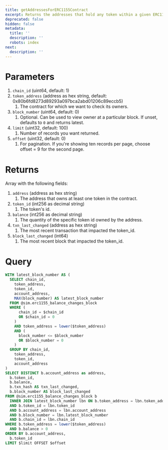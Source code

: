 ```yaml
---
title: getAddressesForERC1155Contract
excerpt: Returns the addresses that hold any token within a given ERC1155 contract
deprecated: false
hidden: false
metadata:
  title: ''
  description: ''
  robots: index
next:
  description: ''
---
```

# Parameters

1. `chain_id` (uint64, default: 1)
2. `token_address` (address as hex string, default: 0x80b6fd8273d89293a097bca2abd01206c89eccb5)
   1. The contract for which we want to check its owners.
3. `block_number` (uint64, default:  0)
   1. Optional. Can be used to view owner at a particular block. If unset, defaults to `0` and returns latest.
4. `limit` (uint32, default: 100)
   1. Number of records you want returned.
5. `offset` (uint32, default: 0)
   1. For pagination. If you're showing ten records per page, choose offset = 9 for the second page.

# Returns

Array with the following fields:

1. `address` (address as hex string)
   1. The address that owns at least one token in the contract.
2. `token_id` (int256 as decimal string)
   1. The token's id.
3. `balance` (int256 as decimal string)
   1. The quantity of the specific token id owned by the address.
4. `txn_last_changed` (address as hex string)
   1. The most recent transaction that impacted the token\_id.
5. `block_last_changed` (int64)
   1. The most recent block that impacted the token\_id.

# Query

```sql
WITH latest_block_number AS (
  SELECT chain_id,
    token_address,
    token_id,
    account_address,
    MAX(block_number) AS latest_block_number
  FROM @sim.erc1155_balance_changes_block
  WHERE (
      chain_id = $chain_id
      OR $chain_id = 0
    )
    AND token_address = lower($token_address)
    AND (
      block_number <= $block_number
      OR $block_number = 0
    )
  GROUP BY chain_id,
    token_address,
    token_id,
    account_address
)
SELECT DISTINCT b.account_address as address,
  b.token_id,
  b.balance,
  b.txn_hash AS txn_last_changed,
  b.block_number AS block_last_changed
FROM @sim.erc1155_balance_changes_block b
  INNER JOIN latest_block_number lbn ON b.token_address = lbn.token_address
  AND b.token_id = lbn.token_id
  AND b.account_address = lbn.account_address
  AND b.block_number = lbn.latest_block_number
  AND b.chain_id = lbn.chain_id
WHERE b.token_address = lower($token_address)
  AND b.balance > 0
ORDER BY b.account_address,
  b.token_id
LIMIT $limit OFFSET $offset
```
